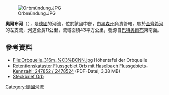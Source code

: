 {{Expand language|1=de|time=2020-08-25T13:42:51+00:00}}
{{Coord|50|14|16.74|N|9|17|22.60|E|display=title}}
[[Image:Orbmündung.JPG|right]]

'''奧爾布河'''（{{lang-de|Orb}}），是[[德國|德國]]的河流，位於該國中部，由[[黑森州|黑森州]]負責管轄，屬於[[金齊希河|金齊希河]]的左支流，河道全長11公里，流域面積43平方公里，發源自[[巴特奧爾布|巴特奧爾布]]東南面。

==參考資料==
* File:Orbquelle_316m_%C3%BCNN.jpg Höhentafel der Orbquelle
* [http://static.hlug.de/medien/wasser/rkh/berichte/247852_Orb_mit_Haselbach.pdf Retentionskataster Flussgebiet Orb mit Haselbach Flussgebiets-Kennzahl: 247852 / 2478524] {{Wayback|url=http://static.hlug.de/medien/wasser/rkh/berichte/247852_Orb_mit_Haselbach.pdf |date=20160305001918 }} (PDF-Datei; 3,38 MB)
* [http://wrrl.hessen.de/ergebnis_massnahmenprogramm_ow.php?MS_CD_RW=DEHE_247852.1 Steckbrief Orb]{{Dead link}}

{{Germany-geo-stub}}
[[Category:德國河流|Category:德國河流]]